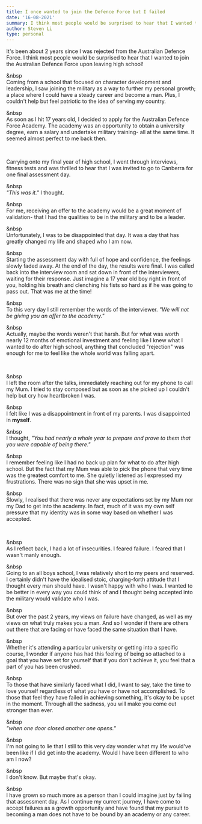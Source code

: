 ```yaml
---
title: I once wanted to join the Defence Force but I failed 
date: '16-08-2021'
summary: I think most people would be surprised to hear that I wanted to join the Australian Defence Force upon leaving high school. 
author: Steven Li
type: personal
---
```


It's been about 2 years since I was rejected from the Australian Defence Force. I think most people would be surprised to hear that I wanted to join the Australian Defence Force upon leaving high school!

&nbsp  
Coming from a school that focused on character development and leadership, I saw joining the military as a way to further my personal growth; a place where I could have a steady career and become a man. Plus, I couldn't help but feel patriotic to the idea of serving my country.

&nbsp  
As soon as I hit 17 years old, I decided to apply for the Australian Defence Force Academy. The academy was an opportunity to obtain a university degree, earn a salary and undertake military training- all at the same time. It seemed almost perfect to me back then.

<br/>
<AnimatedImage src="/blog/personal/i-once-wanted-to-join-the-defence-force-but-i-failed/image1.png" width={1000} height={563} alt="Defence Force Work Experience"/>
 
Carrying onto my final year of high school, I went through interviews, fitness tests and was thrilled to hear that I was invited to go to Canberra for one final assessment day. 

&nbsp  
*"This was it."* I thought.

&nbsp  
For me, receiving an offer to the academy would be a great moment of validation- that I had the qualities to be in the military and to be a leader.

&nbsp  
Unfortunately, I was to be disappointed that day. It was a day that has greatly changed my life and shaped who I am now. 

&nbsp  
Starting the assessment day with full of hope and confidence, the feelings slowly faded away. At the end of the day, the results were final. I was called back into the interview room and sat down in front of the interviewers, waiting for their response. 
Just imagine a 17 year old boy right in front of you, holding his breath and clenching his fists so hard as if he was going to pass out. That was me at the time! 

&nbsp  
To this very day I still remember the words of the interviewer. *"We will not be giving you an offer to the academy."* 

&nbsp  
Actually, maybe the words weren't that harsh. But for what was worth nearly 12 months of emotional investment and feeling like I knew what I wanted to do after high school, anything that concluded "rejection" was enough for me to feel like the whole world was falling apart.

<br/>
<AnimatedImage src="/blog/personal/i-once-wanted-to-join-the-defence-force-but-i-failed/image2.png" width={1000} height={563} alt="Australian Defence Force Academy"/>

&nbsp  
I left the room after the talks, immediately reaching out for my phone to call my Mum. I tried to stay composed but as soon as she picked up I couldn't help but cry how heartbroken I was. 

&nbsp  
I felt like I was a disappointment in front of my parents. I was disappointed in **myself**. 

&nbsp  
I thought, *"You had nearly a whole year to prepare and prove to them that you were capable of being there."*

&nbsp  
I remember feeling like I had no back up plan for what to do after high school. But the fact that my Mum was able to pick the phone that very time was the greatest comfort to me. She quietly listened as I expressed my frustrations. There was no sign that she was upset in me.

&nbsp  
Slowly, I realised that there was never any expectations set by my Mum nor my Dad to get into the academy. In fact, much of it was my own self pressure that my identity was in some way based on whether I was accepted.

<br/>
<AnimatedImage src="/blog/personal/i-once-wanted-to-join-the-defence-force-but-i-failed/image3.jpeg" width={800} height={998} alt="Defence Force Work Experience"/>

&nbsp  
As I reflect back, I had a lot of insecurities. I feared failure. I feared that I wasn't manly enough. 

&nbsp  
Going to an all boys school, I was relatively short to my peers and reserved. I certainly didn't have the idealised stoic, charging-forth attitude that I thought every man should have. I wasn't happy with who I was. I wanted to be better in every way you could think of and I thought being accepted into the military would validate who I was. 

&nbsp  
But over the past 2 years, my views on failure have changed, as well as my views on what truly makes you a man. And so I wonder if there are others out there that are facing or have faced the same situation that I have.

&nbsp  
Whether it's attending a particular university or getting into a specific course, I wonder if anyone has had this feeling of being so attached to a goal that you have set for yourself that if you don't achieve it, you feel that a part of you has been crushed.

&nbsp  
To those that have similarly faced what I did, I want to say, take the time to love yourself regardless of what you have or have not accomplished. To those that feel they have failed in achieving something, it's okay to be upset in the moment. Through all the sadness, you will make you come out stronger than ever. 

&nbsp  
*"when one door closed another one opens."*

&nbsp  
I'm not going to lie that I still to this very day wonder what my life would've been like if I did get into the academy. Would I have been different to who am I now?  

&nbsp  
I don't know. But maybe that's okay.

&nbsp  
I have grown so much more as a person than I could imagine just by failing that assessment day.  As I continue my current journey, I have come to accept failures as a growth opportunity and have found that my pursuit to becoming a man does not have to be bound by an academy or any career.
